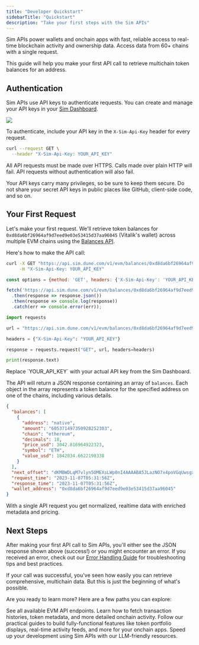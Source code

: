 ```yaml
---
title: "Developer Quickstart"
sidebarTitle: "Quickstart"
description: "Take your first steps with the Sim APIs"
---
```


Sim APIs power wallets and onchain apps with fast, reliable access to real-time blockchain activity and ownership data.
Access data from 60+ chains with a single request.

This guide will help you make your first API call to retrieve multichain token balances for an address.

## Authentication

Sim APIs use API keys to authenticate requests.
You can create and manage your API keys in your [Sim Dashboard](https://sim.dune.com/).

<Frame caption="To generate a new API key, visit the Keys page and click the New button.">
  <img src="/images/get-sim-api-key.png" />
</Frame>

To authenticate, include your API key in the `X-Sim-Api-Key` header for every request.

```bash
curl --request GET \
  --header "X-Sim-Api-Key: YOUR_API_KEY"
```

All API requests must be made over HTTPS.
Calls made over plain HTTP will fail.
API requests without authentication will also fail.

<Note>
Your API keys carry many privileges, so be sure to keep them secure.
Do not share your secret API keys in public places like GitHub, client-side code, and so on.
</Note>

## Your First Request

Let's make your first request. We'll retrieve token balances for `0xd8da6bf26964af9d7eed9e03e53415d37aa96045` (Vitalik's wallet) across multiple EVM chains using the [Balances API](/evm/balances).

Here's how to make the API call:

<CodeGroup>

```bash cURL
curl -X GET "https://api.sim.dune.com/v1/evm/balances/0xd8da6bf26964af9d7eed9e03e53415d37aa96045" \
     -H "X-Sim-Api-Key: YOUR_API_KEY"
```

```javascript JavaScript
const options = {method: 'GET', headers: {'X-Sim-Api-Key': 'YOUR_API_KEY'}};

fetch('https://api.sim.dune.com/v1/evm/balances/0xd8da6bf26964af9d7eed9e03e53415d37aa96045', options)
  .then(response => response.json())
  .then(response => console.log(response))
  .catch(err => console.error(err));
```

```python Python
import requests

url = "https://api.sim.dune.com/v1/evm/balances/0xd8da6bf26964af9d7eed9e03e53415d37aa96045"

headers = {"X-Sim-Api-Key": "YOUR_API_KEY"}

response = requests.request("GET", url, headers=headers)

print(response.text)
```
</CodeGroup>

<Note>
Replace `YOUR_API_KEY` with your actual API key from the Sim Dashboard.
</Note>

The API will return a JSON response containing an array of `balances`.
Each object in the array represents a token balance for the specified address on one of the chains, including various details.

```json Response (JSON) [expandable]
{
  "balances": [
    {
      "address": "native",
      "amount": "605371497350928252303",
      "chain": "ethereum",
      "decimals": 18,
      "price_usd": 3042.816964922323,
      "symbol": "ETH",
      "value_usd": 1842034.6622198338
    }
  ],
  "next_offset": "dKMBWDLqM7vlyn5OMEXsLWp0nI4AAAABA5JLazNO7x4poVGqUwsgxgqvvIg",
  "request_time": "2023-11-07T05:31:56Z",
  "response_time": "2023-11-07T05:31:56Z",
  "wallet_address": "0xd8da6bf26964af9d7eed9e03e53415d37aa96045"
}
```

With a single API request you get normalized, realtime data with enriched metadata and pricing.

## Next Steps

After making your first API call to Sim APIs, you'll either see the JSON response shown above (success!) or you might encounter an error. If you received an error, check out our [Error Handling Guide](/error-handling) for troubleshooting tips and best practices.

If your call was successful, you've seen how easily you can retrieve comprehensive, multichain data. But this is just the beginning of what's possible.

Are you ready to learn more?
Here are a few paths you can explore:

<CardGroup cols={2}>
  <Card icon="ethereum" title="Explore EVM Endpoints" href="/evm/overview">
    See all available EVM API endpoints. Learn how to fetch transaction histories, token metadata, and more detailed onchain activity.
  </Card>
  <Card icon="books" title="Build Real App Features" href="/evm/build-a-realtime-wallet">
    Follow our practical guides to build fully-functional features like token portfolio displays, real-time activity feeds, and more for your onchain apps.
  </Card>
  <Card icon="microchip-ai" title="Build with AI" href="/build-with-ai">
    Speed up your development using Sim APIs with our LLM-friendly resources.
  </Card>
</CardGroup>
